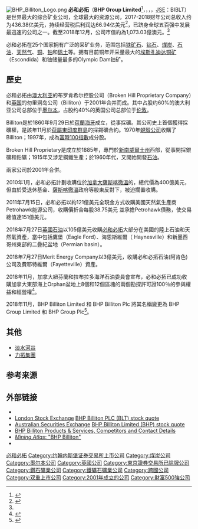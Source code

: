 {{Infobox company
| name             = BHP Group plc / BHP Group Limited
| logo             = BHP 2017 logo.svg
| logo_size        = 155px
| image            = BHP Tower Perth WA.jpg 
| image_caption    = 位於[[西澳|西澳]]的總部大樓
| type             = {{le|雙重上市公司|Dual-listed company}}
| traded_as        = {{lse|BLT|isin=GB0000566504}}<br />{{nyse|BHP}}<br />{{nyse|BBL}}<br />{{asx|BHP}}<br />{{jse|BIL}}<br />[[FTSE_100_Index|FTSE 100 Component]]
| area_served      = 全球
| key_people       = 
| industry         = [[金屬|金屬]]、[[採礦|採礦]]
| products         = [[鐵礦|鐵礦]]、[[煤|煤]]、[[石油|石油]]、[[銅|銅]]、[[天然氣|天然氣]]、[[鎳|鎳]]、[[鈾|鈾]]
| revenue          =  {{USD|43.638 billion|link=yes}} (2018)<ref name="ar">{{cite web|url=https://www.bhp.com/investor-centre/annual-report-2018/annual-report-2018|title=Annual Report 2018|publisher=BHP|website=|date=|accessdate=29 September 2018|archive-date=2020-08-16|archive-url=https://web.archive.org/web/20200816202034/https://www.bhp.com/investor-centre/annual-report-2018/annual-report-2018/|dead-url=no}}</ref> 
| operating_income = {{USD|17.561 billion}} (2018)<ref name="ar"/>
| net_income       = {{USD|4.823 billion}} (2018)<ref name="ar"/>
| assets           =
| equity           =   
| num_employees    = 62,000+ (2018)<ref name="ar"/><br /><small>(employees and contractors)</small>
| foundation       = Broken Hill Proprietary Company Limited (BHP) 1885;<br />Billiton plc 1860;<br />Merger of BHP and Billiton, 2001 (creation of a [[Dual_listed_company|DLC]])
| location         = {{AUS}}[[墨爾本|墨爾本]]<br /><small>(BHP Billiton Limited)</small><br />{{UK}}[[倫敦|倫敦]]<br /><small>(BHP Billiton plc)</small><ref name=structure>{{cite web |title=Global Headquarters |url=https://www.bhp.com/contact-us |website=BHP.com |accessdate=26 July 2018 |archive-date=2021-03-14 |archive-url=https://web.archive.org/web/20210314025321/https://www.bhp.com/contact-us/ |dead-url=no }}</ref>
| homepage         = {{URL|http://www.bhp.com/}}
}}
[[File:BHP_Billiton_Logo.png|right]]
'''必和必拓'''（'''BHP Group Limited'''<ref name=":0">{{Cite web|url=https://www.asx.com.au/asx/share-price-research/company/BHP|title=Share Price & Information - ASX|accessdate=2018-12-19|work=www.asx.com.au|archive-date=2020-08-16|archive-url=https://web.archive.org/web/20200816202136/https://www.asx.com.au/asx/share-price-research/company/BHP|dead-url=no}}</ref>，{{lse|BLT}}，{{NYSE|BHP}}，{{Asx|BHP}}，[[南非證券交易所|JSE]]：BIBLT）是世界最大的综合矿业公司，全球最大的资源公司，2017-2018财年公司总收入约为436.38亿美元，持续经营税后利润达66.94亿美元<ref>{{Cite web|url=https://www.asx.com.au/asxpdf/20180918/pdf/43ydvdpxlpqmpv.pdf|title=必和必拓2018年报|accessdate=|author=|date=|publisher=|archive-date=2020-10-21|archive-url=https://web.archive.org/web/20201021185432/https://www.asx.com.au/asxpdf/20180918/pdf/43ydvdpxlpqmpv.pdf|dead-url=no}}</ref>，已跻身全球五百强中发展最迅速的公司之一。截至2018年12月，公司市值約為1,073.03億澳元。<ref name=":0" />

必和必拓在25个国家拥有广泛的采矿业务，范围包括[[铁矿石|铁矿石]]、[[钻石|钻石]]、[[煤炭|煤炭]]、[[石油|石油]]、[[天然气|天然气]]、[[铜|铜]]、[[铀|铀]]和[[矾土|矾土]]等。拥有目前铜年开采量最大的[[埃斯孔迪达铜矿|埃斯孔迪达铜矿]]（Escondida）和铀储量最多的Olympic Dam铀矿。

==歷史==
必和必拓由[[澳大利亚|澳大利亚]]的布罗肯希尔控股公司（Broken Hill Proprietary Company）和[[英国|英国]]的勿里洞岛公司（Billiton）于2001年合并而成。其中占股约60%的澳大利亚公司总部位于[[墨尔本|墨尔本]]，占股约40%的英国公司总部位于[[伦敦|伦敦]]。

Billiton是於1860年9月29日於[[荷蘭|荷蘭]][[海牙|海牙]]成立，從事採礦。其公司史上首個獲得採礦權，是該年11月於[[荷屬東印度群島|荷屬東印度群島]]的採錫礦合約。1970年[[蜆殼公司|蜆殼公司]]收購了Billiton；1997年，成為[[富時100指數|富時100指數]]成分股。

Broken Hill Proprietary是成立於1885年，專門於[[新南威爾士州|新南威爾士州]]西部，從事開採銀礦和鉛礦；1915年又涉足鋼鐵生產；於1960年代，又開始開發[[石油|石油]]。

兩家公司於2001年合併。

2010年1月，必和必拓計劃收購位於[[加拿大|加拿大]][[薩斯喀徹溫|薩斯喀徹溫]]的{{tsl|en|Potash Corporation of Saskatchewan|薩斯喀徹溫鉀碱股份有限公司}}，總代價為400億美元，但由於受退休基金、[[薩斯喀徹溫|薩斯喀徹溫]]政府等股東反對下，被迫擱置收購。

2011年7月15日，必和必拓以約121億美元全現金方式收購美國天然氣生產商Petrohawk能源公司，收購價折合每股38.75美元
並承擔Petrohawk債務，使交易總值達151億美元。

2018年7月27日[[英國石油|英國石油]]以105億美元收購[[必和必拓|必和必拓]]大部分在美國的陸上石油和天然氣資產，當中包括鷹堡（Eagle Ford）、海恩斯維爾（ Haynesville）和新墨西哥州東部的二疊紀盆地（Permian basin）。 

2018年7月27日Merit Energy Company以3億美元，收購必和必拓石油(阿肯色)公司及費耶特維爾（Fayetteville）資產。

2018年11月，加拿大紐芬蘭和拉布拉多海洋石油委員會宣布，必和必拓已成功收購加拿大東部海上Orphan盆地上8個和12個區塊的兩個勘探許可證100％的參與權益和經營權<ref>{{Cite web|url=https://translator.61financial.com.au/server/documents/eng-pdf/666434.pdf|title=必和必拓成功收購東加拿大Orphan盆地海上資產|accessdate=|author=|date=|publisher=|archive-date=2020-08-16|archive-url=https://web.archive.org/web/20200816202116/https://translator.61financial.com.au/server/documents/eng-pdf/666434.pdf|dead-url=no}}</ref>。

2018年11月，BHP Billiton Limited 和 BHP Billiton Plc 將其名稱變更為 BHP Group Limited 和 BHP Group Plc<ref>{{Cite web|url=https://www.asx.com.au/asxpdf/20181120/pdf/440fr0p1tglg8k.pdf|title=必和必拓名稱變更|accessdate=|author=|date=|publisher=|archive-date=2020-08-16|archive-url=https://web.archive.org/web/20200816202120/https://www.asx.com.au/asxpdf/20181120/pdf/440fr0p1tglg8k.pdf|dead-url=no}}</ref>。

==其他==
*[[淡水河谷|淡水河谷]]
*[[力拓集團|力拓集團]]

==参考来源==
{{reflist}}

==外部链接==
* {{Official website|http://www.bhp.com}}
* [[London_Stock_Exchange|London Stock Exchange]] [http://www.londonstockexchange.com/exchange/prices-and-markets/stocks/summary/company-summary.html?fourWayKey=GB0000566504GBGBXSET0 BHP Billiton PLC (BLT) stock quote] {{Wayback|url=http://www.londonstockexchange.com/exchange/prices-and-markets/stocks/summary/company-summary.html?fourWayKey=GB0000566504GBGBXSET0 |date=20190926072253 }}
* [[Australian_Securities_Exchange|Australian Securities Exchange]] [http://www.asx.com.au/asx/research/companyInfo.do?by=asxCode&asxCode=BHP BHP Billiton Limited (BHP) stock quote] {{Wayback|url=http://www.asx.com.au/asx/research/companyInfo.do?by=asxCode&asxCode=BHP |date=20171115215130 }}
* [http://www.mysharetrading.com/bhp-billiton.htm BHP Billiton Products & Services, Competitors and Contact Details] {{Wayback|url=http://www.mysharetrading.com/bhp-billiton.htm |date=20210225172045 }}
* [https://web.archive.org/web/20190926082256/https://mining-atlas.com/company/BHP-Billiton.php ''Mining Atlas'': "BHP Billiton"]
* {{PM20|FID=co/003085|TEXT=Documents and clippings about|NAME=}}

{{S&P/ASX 50}}
{{FTSE 100}}
[[Category:必和必拓|]]
[[Category:约翰内斯堡证券交易所上市公司|Category:约翰内斯堡证券交易所上市公司]]
[[Category:煤炭公司|Category:煤炭公司]]
[[Category:墨尔本公司|Category:墨尔本公司]]
[[Category:英國公司|Category:英國公司]]
[[Category:東京證券交易所已除牌公司|Category:東京證券交易所已除牌公司]]
[[Category:鑽石礦業公司|Category:鑽石礦業公司]]
[[Category:鐵礦石礦業公司|Category:鐵礦石礦業公司]]
[[Category:跨國公司|Category:跨國公司]]
[[Category:双重上市公司|Category:双重上市公司]]
[[Category:2001年成立的公司|Category:2001年成立的公司]]
[[Category:財富500強公司|Category:財富500強公司]]